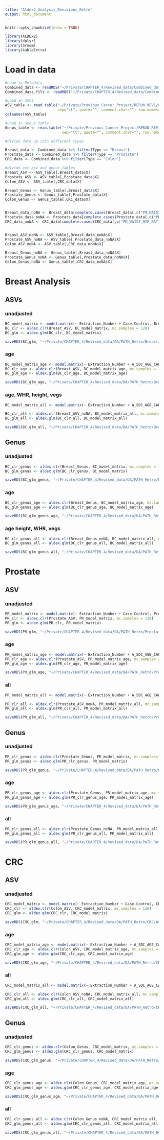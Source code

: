 ```yaml
---
title: "Aldex2_Analysis_Revisions_Retro"
output: html_document
---
```


```r
knitr::opts_chunk$set(echo = TRUE)

library(ALDEx2)
library(dplyr)
library(broom)
library(kableExtra)

```

# Load in data

```r

#Load in Metadata
Combined_data <- readRDS("~/Private/CHAPTER_4/Revised_data/Combined_data.RDS")
Combined_data_filt <- readRDS("~/Private/CHAPTER_4/Revised_data/Combined_data_filt.RDS")

#Load in ASVs
ASV_table <- read.table("~/Private/Previous_Cancer_Project/RERUN_REV1/deblur_output/asv_table/feature-table.tsv",
                        sep="\t", quote="", comment.char="", row.names=1, header=T, skip=1, check.names = F)
colnames(ASV_table)

#Load in Genus table
Genus_table <- read.table("~/Private/Previous_Cancer_Project/RERUN_REV1/taxa/level6/feature-table.tsv",
                          sep="\t", quote="", comment.char="", row.names=1, header=T, skip=1, check.names = F)

#divide data up into different types

Breast_data <- Combined_data %>% filter(Type == "Breast")
Prostate_data <- Combined_data %>% filter(Type == "Prostate")
CRC_data <- Combined_data %>% filter(Type == "Colon")

#divide out asv and genus tables
Breast_ASV <- ASV_table[,Breast_data$X]
Prostate_ASV <- ASV_table[,Prostate_data$X]
Colon_ASV <- ASV_table[,CRC_data$X]

Breast_Genus <- Genus_table[,Breast_data$X]
Prostate_Genus <- Genus_table[,Prostate_data$X]
Colon_Genus <- Genus_table[,CRC_data$X]


Breast_data_noNA <- Breast_data[complete.cases(Breast_data[,c("PM_WAIST_HIP_RATIO", "NUT_VEG_DAY_QTY")]),]
Prostate_data_noNA <- Prostate_data[complete.cases(Prostate_data[,c("PM_WAIST_HIP_RATIO", "NUT_VEG_DAY_QTY")]),]
CRC_data_noNA <- CRC_data[complete.cases(CRC_data[,c("PM_WAIST_HIP_RATIO", "NUT_VEG_DAY_QTY")]),]


Breast_ASV_noNA <- ASV_table[,Breast_data_noNA$X]
Prostate_ASV_noNA <- ASV_table[,Prostate_data_noNA$X]
Colon_ASV_noNA <- ASV_table[,CRC_data_noNA$X]

Breast_Genus_noNA <- Genus_table[,Breast_data_noNA$X]
Prostate_Genus_noNA <- Genus_table[,Prostate_data_noNA$X]
Colon_Genus_noNA <- Genus_table[,CRC_data_noNA$X]
```

# Breast Analysis

## ASVs

### unadjusted
```r
BC_model_matrix <- model.matrix(~ Extraction_Number + Case.Control, Breast_data)
BC_clr <- aldex.clr(Breast_ASV, BC_model_matrix, mc.samples = 128)
BC_glm <- aldex.glm(BC_clr, BC_model_matrix)

saveRDS(BC_glm, "~/Private/CHAPTER_4/Revised_data/DA/PATH_Retro/Breast/ASV_ALDEX2.RDS")
```

### age
```r
BC_model_matrix_age <- model.matrix(~ Extraction_Number + A_SDC_AGE_CALC + Case.Control, Breast_data)
BC_clr_age <- aldex.clr(Breast_ASV, BC_model_matrix_age, mc.samples = 128)
BC_glm_age <- aldex.glm(BC_clr_age, BC_model_matrix_age)

saveRDS(BC_glm_age, "~/Private/CHAPTER_4/Revised_data/DA/PATH_Retro/Breast/ASV_ALDEX2_age.RDS")
```

### age, WHR, height, vegs
```r
BC_model_matrix_all <- model.matrix(~ Extraction_Number + A_SDC_AGE_CALC + PM_WAIST_HIP_RATIO + PM_STANDING_HEIGHT_AVG + NUT_VEG_DAY_QTY + Case.Control, Breast_data_noNA)

BC_clr_all <- aldex.clr(Breast_ASV_noNA, BC_model_matrix_all, mc.samples = 128)
BC_glm_all <- aldex.glm(BC_clr_all, BC_model_matrix_all)

saveRDS(BC_glm_all, "~/Private/CHAPTER_4/Revised_data/DA/PATH_Retro/Breast/ASV_ALDEX2_all.RDS")
```


## Genus

### unadjusted
```r
BC_clr_genus <- aldex.clr(Breast_Genus, BC_model_matrix, mc.samples = 128)
BC_glm_genus <- aldex.glm(BC_clr_genus, BC_model_matrix)

saveRDS(BC_glm_genus, "~/Private/CHAPTER_4/Revised_data/DA/PATH_Retro/Breast/Genus_ALDEX2.RDS")
```

### age
```r
BC_clr_genus_age <- aldex.clr(Breast_Genus, BC_model_matrix_age, mc.samples = 128)
BC_glm_genus_age <- aldex.glm(BC_clr_genus_age, BC_model_matrix_age)

saveRDS(BC_glm_genus_age, "~/Private/CHAPTER_4/Revised_data/DA/PATH_Retro/Breast/Genus_ALDEX2_age.RDS")
```

### age height, WHR, vegs
```r
BC_clr_genus_all <- aldex.clr(Breast_Genus_noNA, BC_model_matrix_all, mc.samples = 128)
BC_glm_genus_all <- aldex.glm(BC_clr_genus_all, BC_model_matrix_all)

saveRDS(BC_glm_genus_all, "~/Private/CHAPTER_4/Revised_data/DA/PATH_Retro/Breast/Genus_ALDEX2_all.RDS")
```

# Prostate

## ASV
### unadjusted
```r
PR_model_matrix <- model.matrix(~ Extraction_Number + Case.Control, Prostate_data)
PR_clr <- aldex.clr(Prostate_ASV, PR_model_matrix, mc.samples = 128)
PR_glm <- aldex.glm(PR_clr, PR_model_matrix)

saveRDS(PR_glm, "~/Private/CHAPTER_4/Revised_data/DA/PATH_Retro/Prostate/ASV_ALDEX2.RDS")
```

### age
```r
PR_model_matrix_age <- model.matrix(~ Extraction_Number + A_SDC_AGE_CALC + Case.Control, Prostate_data)
PR_clr_age <- aldex.clr(Prostate_ASV, PR_model_matrix_age, mc.samples = 128)
PR_glm_age <- aldex.glm(PR_clr_age, PR_model_matrix_age)

saveRDS(PR_glm_age, "~/Private/CHAPTER_4/Revised_data/DA/PATH_Retro/Prostate/ASV_ALDEX2_age.RDS")
```

### all
```r
PR_model_matrix_all <- model.matrix(~ Extraction_Number + A_SDC_AGE_CALC + PM_WAIST_HIP_RATIO + PM_STANDING_HEIGHT_AVG + NUT_VEG_DAY_QTY + Case.Control, Prostate_data_noNA)

PR_clr_all <- aldex.clr(Prostate_ASV_noNA, PR_model_matrix_all, mc.samples = 128)
PR_glm_all <- aldex.glm(PR_clr_all, PR_model_matrix_all)

saveRDS(PR_glm_all, "~/Private/CHAPTER_4/Revised_data/DA/PATH_Retro/Prostate/ASV_ALDEX2_all.RDS")
```

## Genus

### unadjusted
```r
PR_clr_genus <- aldex.clr(Prostate_Genus, PR_model_matrix, mc.samples=128)
PR_glm_genus <- aldex.glm(PR_clr_genus, PR_model_matrix)

saveRDS(PR_glm_genus, "~/Private/CHAPTER_4/Revised_data/DA/PATH_Retro/Prostate/Genus_ALDEX2.RDS")
```

### age
```r
PR_clr_genus_age <- aldex.clr(Prostate_Genus, PR_model_matrix_age, mc.samples=128)
PR_glm_genus_age <- aldex.glm(PR_clr_genus_age, PR_model_matrix_age)

saveRDS(PR_glm_genus_age, "~/Private/CHAPTER_4/Revised_data/DA/PATH_Retro/Prostate/Genus_ALDEX2_age.RDS")
```


### all
```r
PR_clr_genus_all <- aldex.clr(Prostate_Genus_noNA, PR_model_matrix_all, mc.samples=128)
PR_glm_genus_all <- aldex.glm(PR_clr_genus_all, PR_model_matrix_all)

saveRDS(PR_glm_genus_all, "~/Private/CHAPTER_4/Revised_data/DA/PATH_Retro/Prostate/Genus_ALDEX2_all.RDS")
```


# CRC

## ASV

### unadjusted
```r
CRC_model_matrix <- model.matrix(~ Extraction_Number + Case.Control, CRC_data)
CRC_clr <- aldex.clr(Colon_ASV, CRC_model_matrix, mc.samples = 128)
CRC_glm <- aldex.glm(CRC_clr, CRC_model_matrix)

saveRDS(CRC_glm, "~/Private/CHAPTER_4/Revised_data/DA/PATH_Retro/CRC/ASV_ALDEX2.RDS")
```

### age
```r
CRC_model_matrix_age <- model.matrix(~ Extraction_Number + A_SDC_AGE_CALC + A_SDC_GENDER + Case.Control, CRC_data)
CRC_clr_age <- aldex.clr(Colon_ASV, CRC_model_matrix_age, mc.samples = 128)
CRC_glm_age <- aldex.glm(CRC_clr_age, CRC_model_matrix_age)

saveRDS(CRC_glm_age, "~/Private/CHAPTER_4/Revised_data/DA/PATH_Retro/CRC/ASV_ALDEX2_age.RDS")
```

### all
```r
CRC_model_matrix_all <- model.matrix(~ Extraction_Number + A_SDC_AGE_CALC + PM_WAIST_HIP_RATIO + PM_STANDING_HEIGHT_AVG + NUT_VEG_DAY_QTY + A_SDC_GENDER + Case.Control, CRC_data_noNA)

CRC_clr_all <- aldex.clr(Colon_ASV_noNA, CRC_model_matrix_all, mc.samples = 128)
CRC_glm_all <- aldex.glm(CRC_clr_all, CRC_model_matrix_all)

saveRDS(CRC_glm_all, "~/Private/CHAPTER_4/Revised_data/DA/PATH_Retro/CRC/ASV_ALDEX2_all.RDS")
```

## Genus

### unadjusted
```r
CRC_clr_genus <- aldex.clr(Colon_Genus, CRC_model_matrix, mc.samples = 128)
CRC_glm_genus <- aldex.glm(CRC_clr_genus, CRC_model_matrix)

saveRDS(CRC_glm_genus, "~/Private/CHAPTER_4/Revised_data/DA/PATH_Retro/CRC/Genus_ALDEX2.RDS")
```

### age
```r
CRC_clr_genus_age <- aldex.clr(Colon_Genus, CRC_model_matrix_age, mc.samples = 128)
CRC_glm_genus_age <- aldex.glm(CRC_clr_genus_age, CRC_model_matrix_age)

saveRDS(CRC_glm_genus_age, "~/Private/CHAPTER_4/Revised_data/DA/PATH_Retro/CRC/Genus_ALDEX2_age.RDS")
```

### all
```r
CRC_clr_genus_all <- aldex.clr(Colon_Genus_noNA, CRC_model_matrix_all, mc.samples = 128)
CRC_glm_genus_all <- aldex.glm(CRC_clr_genus_all, CRC_model_matrix_all)

saveRDS(CRC_glm_genus_all, "~/Private/CHAPTER_4/Revised_data/DA/PATH_Retro/CRC/Genus_ALDEX2_all.RDS")
```
